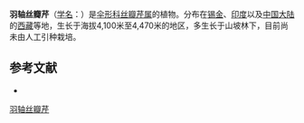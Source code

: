 {{NoteTA|G1=LS}}
{{Speciesbox
| name = 羽轴丝瓣芹
| status = 
| status_system = 
| image =
| genus = Acronema
| species = nervosum
| authority = Wolff in Fedde
}}

'''羽轴丝瓣芹'''（[[学名|学名]]：{{lang|la|''Acronema nervosum''}}）是[[伞形科|伞形科]][[丝瓣芹属|丝瓣芹属]]的植物。分布在[[锡金|锡金]]、[[印度|印度]]以及[[中国大陆|中国大陆]]的[[西藏|西藏]]等地，生长于海拔4,100米至4,470米的地区，多生长于山坡林下，目前尚未由人工引种栽培。

== 参考文献 ==
<div class="references-small">
* {{cite web| url =http://www.bioinfo.cn/db05/KmzwSpecies.php?action=view&id=22668| title =羽轴丝瓣芹| work =《中国高等植物数据库全库》| publisher =中国科学院微生物研究所| author =昆明植物研究所| accessdate =2009-02-25| deadurl =yes| archiveurl =https://web.archive.org/web/20160305025630/http://www.bioinfo.cn/db05/KmzwSpecies.php?action=view&id=22668| archivedate =2016-03-05}}
</div>
{{Taxonbar|from=Q15231600}}

[[Category:丝瓣芹属|羽轴丝瓣芹]]


{{Apiales-stub}}